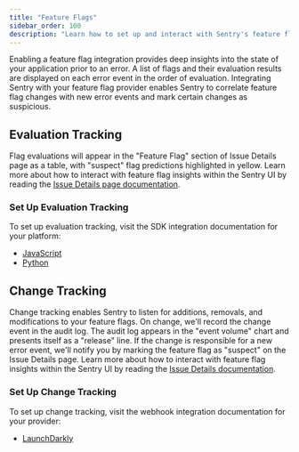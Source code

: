 ```yaml
---
title: "Feature Flags"
sidebar_order: 100
description: "Learn how to set up and interact with Sentry's feature flag evaluation tracking and feature flag change tracking."
---
```


<PlatformContent includePath="feature-flags/prerelease-alert" />

Enabling a feature flag integration provides deep insights into the state of your application prior to an error. A list of flags and their evaluation results are displayed on each error event in the order of evaluation. Integrating Sentry with your feature flag provider enables Sentry to correlate feature flag changes with new error events and mark certain changes as suspicious.

## Evaluation Tracking

Flag evaluations will appear in the "Feature Flag" section of Issue Details page as a table, with "suspect" flag predictions highlighted in yellow. Learn more about how to interact with feature flag insights within the Sentry UI by reading the [Issue Details page documentation](/product/issues/issue-details/#feature-flags).

### Set Up Evaluation Tracking

To set up evaluation tracking, visit the SDK integration documentation for your platform:
* [JavaScript](/platforms/javascript/feature-flags/)
* [Python](/platforms/python/feature-flags/)

## Change Tracking

Change tracking enables Sentry to listen for additions, removals, and modifications to your feature flags. On change, we'll record the change event in the audit log. The audit log appears in the "event volume" chart and presents itself as a "release" line. If the change is responsible for a new error event, we'll notify you by marking the feature flag as "suspect" on the Issue Details page. Learn more about how to interact with feature flag insights within the Sentry UI by reading the [Issue Details documentation](/product/issues/issue-details/#feature-flags).

### Set Up Change Tracking

To set up change tracking, visit the webhook integration documentation for your provider:
* [LaunchDarkly](/organization/integrations/feature-flag/launchdarkly/#change-tracking)
